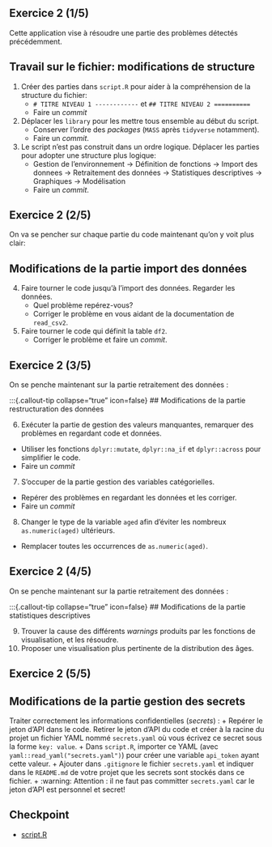 ## Exercice 2 (1/5) {.smaller}

Cette application vise à résoudre une partie des problèmes détectés précédemment.

:::{.callout-tip collapse="true" icon=false}
## Travail sur le fichier: modifications de structure

:::{.incremental}
1. Créer des parties dans `script.R` pour aider à la compréhension de la structure du fichier:
    + `# TITRE NIVEAU 1 ------------` et `## TITRE NIVEAU 2 ==========`
    + Faire un _commit_
2. Déplacer les `library` pour les mettre tous ensemble au début du script.
    + Conserver l'ordre des _packages_ (`MASS` après `tidyverse` notamment).
    + Faire un _commit_.
3. Le script n'est pas construit dans un ordre logique. Déplacer les parties 
pour adopter une structure plus logique: 
    + Gestion de l'environnement -> Définition de fonctions -> Import des donnees -> Retraitement des données -> Statistiques descriptives -> Graphiques -> Modélisation
    + Faire un _commit_.
:::

:::

## Exercice 2 (2/5)

On va se pencher sur chaque partie du code maintenant 
qu'on y voit plus clair:

:::{.callout-tip collapse="true" icon=false}
## Modifications de la partie import des données

:::{.incremental .smaller}
4. Faire tourner le code jusqu'à l'import des données. Regarder les données.
    + Quel problème repérez-vous?
    + Corriger le problème en vous aidant de la documentation de `read_csv2`.
5. Faire tourner le code qui définit la table `df2`. 
    + Corriger le problème et faire un _commit_.
:::

:::

## Exercice 2 (3/5)

On se penche maintenant sur la partie retraitement des données :

:::{.callout-tip collapse="true" icon=false}
## Modifications de la partie restructuration des données

:::{.incremental}

6. Exécuter la partie de gestion des valeurs manquantes, remarquer des problèmes en regardant code et données.
  + Utiliser les fonctions `dplyr::mutate`, `dplyr::na_if` et `dplyr::across` pour simplifier le code.
  + Faire un _commit_
7. S'occuper de la partie gestion des variables catégorielles.
  + Repérer des problèmes en regardant les données et les corriger.
  + Faire un _commit_ 
8. Changer le type de la variable `aged` afin d'éviter les nombreux `as.numeric(aged)` ultérieurs.
  + Remplacer toutes les occurrences de `as.numeric(aged)`.
:::

## Exercice 2 (4/5)

On se penche maintenant sur la partie retraitement des données :

:::{.callout-tip collapse="true" icon=false}
## Modifications de la partie statistiques descriptives

:::{.incremental}
9. Trouver la cause des différents *warnings* produits par les fonctions de visualisation, et les résoudre.
10. Proposer une visualisation plus pertinente de la distribution des âges.
:::

## Exercice 2 (5/5)

:::{.callout-tip collapse="true" icon=false}
## Modifications de la partie gestion des secrets

:::{.incremental}
Traiter correctement les informations confidentielles (*secrets*) :
  + Repérer le jeton d'API dans le code. Retirer le jeton d'API du code et créer à la racine du projet un fichier YAML nommé `secrets.yaml` où vous écrivez ce secret sous la forme `key: value`. 
  + Dans `script.R`, importer ce YAML (avec `yaml::read_yaml("secrets.yaml")`) pour créer une variable `api_token` ayant cette valeur. 
  + Ajouter dans `.gitignore` le fichier `secrets.yaml` et indiquer dans le `README.md` de votre projet que les secrets sont stockés dans ce fichier. 
  + [:warning: Attention]{.red2} : il ne faut pas committer `secrets.yaml` car le jeton d'API est personnel et secret!
:::
  
:::

## Checkpoint

- [script.R](https://raw.githubusercontent.com/InseeFrLab/formation-bonnes-pratiques-R/main/R/checkpoints/application2/script.R)
